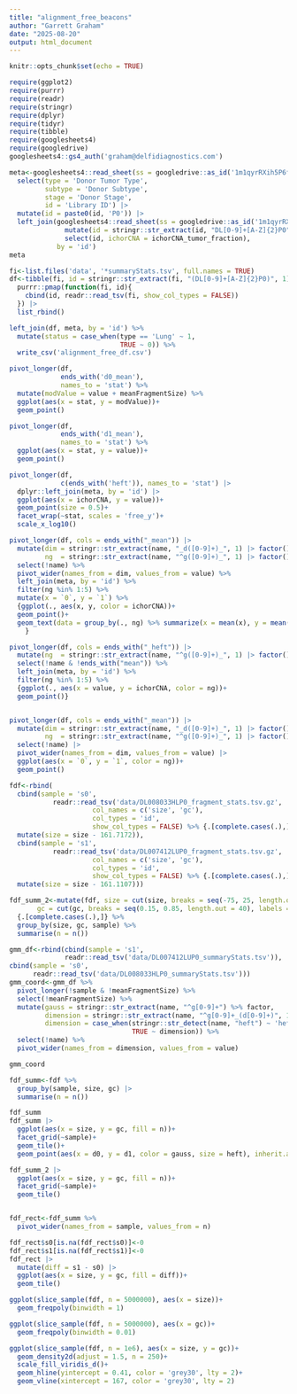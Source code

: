 ```yaml
---
title: "alignment_free_beacons"
author: "Garrett Graham"
date: "2025-08-20"
output: html_document
---
```


```r
knitr::opts_chunk$set(echo = TRUE)

require(ggplot2)
require(purrr)
require(readr)
require(stringr)
require(dplyr)
require(tidyr)
require(tibble)
require(googlesheets4)
require(googledrive)
googlesheets4::gs4_auth('graham@delfidiagnostics.com')

meta<-googlesheets4::read_sheet(ss = googledrive::as_id('1m1qyrRXih5P6fHAb__QYFZpSQJQLcdrfMxKfQ1KTCjg'), sheet = 'Donor Manifest') |>
  select(type = 'Donor Tumor Type',
         subtype = 'Donor Subtype',
         stage = 'Donor Stage',
         id = 'Library ID') |> 
  mutate(id = paste0(id, 'P0')) |>
  left_join(googlesheets4::read_sheet(ss = googledrive::as_id('1m1qyrRXih5P6fHAb__QYFZpSQJQLcdrfMxKfQ1KTCjg'), sheet = 'ichorCNA') |>
              mutate(id = stringr::str_extract(id, "DL[0-9]+[A-Z]{2}P0")) |>
              select(id, ichorCNA = ichorCNA_tumor_fraction),
            by = 'id')
meta
```

```r
fi<-list.files('data', '*summaryStats.tsv', full.names = TRUE)
df<-tibble(fi, id = stringr::str_extract(fi, "(DL[0-9]+[A-Z]{2}P0)", 1) |> factor()) |>
  purrr::pmap(function(fi, id){
    cbind(id, readr::read_tsv(fi, show_col_types = FALSE))
  }) |>
  list_rbind()

left_join(df, meta, by = 'id') %>%
  mutate(status = case_when(type == 'Lung' ~ 1,
                            TRUE ~ 0)) %>%
  write_csv('alignment_free_df.csv')

pivot_longer(df,
             ends_with('d0_mean'),
             names_to = 'stat') %>%
  mutate(modValue = value + meanFragmentSize) %>%
  ggplot(aes(x = stat, y = modValue))+
  geom_point()

pivot_longer(df,
             ends_with('d1_mean'),
             names_to = 'stat') %>%
  ggplot(aes(x = stat, y = value))+
  geom_point()

pivot_longer(df, 
             c(ends_with('heft')), names_to = 'stat') |>
  dplyr::left_join(meta, by = 'id') |>
  ggplot(aes(x = ichorCNA, y = value))+
  geom_point(size = 0.5)+
  facet_wrap(~stat, scales = 'free_y')+
  scale_x_log10()

pivot_longer(df, cols = ends_with("_mean")) |>
  mutate(dim = stringr::str_extract(name, "_d([0-9]+)_", 1) |> factor(),
         ng  = stringr::str_extract(name, "^g([0-9]+)_", 1) |> factor()) %>%
  select(!name) %>%
  pivot_wider(names_from = dim, values_from = value) %>%
  left_join(meta, by = 'id') %>%
  filter(ng %in% 1:5) %>%
  mutate(x = `0`, y = `1`) %>%
  {ggplot(., aes(x, y, color = ichorCNA))+
  geom_point()+
  geom_text(data = group_by(., ng) %>% summarize(x = mean(x), y = mean(y)), mapping = aes(x = x, y = y, label = ng), color = 'red')
    }

pivot_longer(df, cols = ends_with("_heft")) |>
  mutate(ng  = stringr::str_extract(name, "^g([0-9]+)_", 1) |> factor()) %>%
  select(!name & !ends_with("mean")) %>%
  left_join(meta, by = 'id') %>%
  filter(ng %in% 1:5) %>%
  {ggplot(., aes(x = value, y = ichorCNA, color = ng))+
  geom_point()}


pivot_longer(df, cols = ends_with("_mean")) |>
  mutate(dim = stringr::str_extract(name, "_d([0-9]+)_", 1) |> factor(),
         ng  = stringr::str_extract(name, "^g([0-9]+)_", 1) |> factor()) %>%
  select(!name) |>
  pivot_wider(names_from = dim, values_from = value) |>
  ggplot(aes(x = `0`, y = `1`, color = ng))+
  geom_point()
```

```r


fdf<-rbind(
  cbind(sample = 's0', 
           readr::read_tsv('data/DL008033HLP0_fragment_stats.tsv.gz',
                     col_names = c('size', 'gc'),
                     col_types = 'id',
                     show_col_types = FALSE) %>% {.[complete.cases(.),]} %>%
  mutate(size = size - 161.7172)),
  cbind(sample = 's1', 
           readr::read_tsv('data/DL007412LUP0_fragment_stats.tsv.gz',
                     col_names = c('size', 'gc'),
                     col_types = 'id',
                     show_col_types = FALSE) %>% {.[complete.cases(.),]} %>%
  mutate(size = size - 161.1107)))

fdf_summ_2<-mutate(fdf, size = cut(size, breaks = seq(-75, 25, length.out = 50), labels = FALSE),
       gc = cut(gc, breaks = seq(0.15, 0.85, length.out = 40), labels = FALSE)) %>%
  {.[complete.cases(.),]} %>%
  group_by(size, gc, sample) %>%
  summarise(n = n())

gmm_df<-rbind(cbind(sample = 's1', 
              readr::read_tsv('data/DL007412LUP0_summaryStats.tsv')),
cbind(sample = 's0',
      readr::read_tsv('data/DL008033HLP0_summaryStats.tsv')))
gmm_coord<-gmm_df %>%
  pivot_longer(!sample & !meanFragmentSize) %>%
  select(!meanFragmentSize) %>%
  mutate(gauss = stringr::str_extract(name, "^g[0-9]+") %>% factor,
         dimension = stringr::str_extract(name, "^g[0-9]+_(d[0-9]+)", 1) %>% factor,
         dimension = case_when(stringr::str_detect(name, "heft") ~ 'heft',
                               TRUE ~ dimension)) %>%
  select(!name) %>%
  pivot_wider(names_from = dimension, values_from = value)

gmm_coord

fdf_summ<-fdf %>%
  group_by(sample, size, gc) |>
  summarise(n = n())

fdf_summ
fdf_summ |>
  ggplot(aes(x = size, y = gc, fill = n))+
  facet_grid(~sample)+
  geom_tile()+
  geom_point(aes(x = d0, y = d1, color = gauss, size = heft), inherit.aes = FALSE, data = gmm_coord)

fdf_summ_2 |>
  ggplot(aes(x = size, y = gc, fill = n))+
  facet_grid(~sample)+
  geom_tile()


fdf_rect<-fdf_summ %>%
  pivot_wider(names_from = sample, values_from = n)

fdf_rect$s0[is.na(fdf_rect$s0)]<-0
fdf_rect$s1[is.na(fdf_rect$s1)]<-0
fdf_rect |>
  mutate(diff = s1 - s0) |>
  ggplot(aes(x = size, y = gc, fill = diff))+
  geom_tile()

ggplot(slice_sample(fdf, n = 5000000), aes(x = size))+
  geom_freqpoly(binwidth = 1)

ggplot(slice_sample(fdf, n = 5000000), aes(x = gc))+
  geom_freqpoly(binwidth = 0.01)

ggplot(slice_sample(fdf, n = 1e6), aes(x = size, y = gc))+
  geom_density2d(adjust = 1.5, n = 250)+
  scale_fill_viridis_d()+
  geom_hline(yintercept = 0.41, color = 'grey30', lty = 2)+
  geom_vline(xintercept = 167, color = 'grey30', lty = 2)

```












































